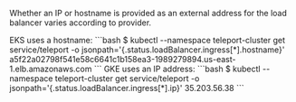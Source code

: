 Whether an IP or hostname is provided as an external address for the load balancer varies according to provider.

  <Tabs>
    <TabItem label="EKS (hostname)">
      EKS uses a hostname:
      ```bash
      $ kubectl --namespace teleport-cluster get service/teleport -o jsonpath='{.status.loadBalancer.ingress[*].hostname}'
      a5f22a02798f541e58c6641c1b158ea3-1989279894.us-east-1.elb.amazonaws.com
      ```
    </TabItem>
    <TabItem label="GKE (IP address)">
      GKE uses an IP address:
      ```bash
      $ kubectl --namespace teleport-cluster get service/teleport -o jsonpath='{.status.loadBalancer.ingress[*].ip}'
      35.203.56.38
      ```
    </TabItem>
  </Tabs>
